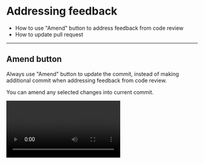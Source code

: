 
# Addressing feedback

<Notice title="What you'll learn" type="tldr">

- How to use "Amend" button to address feedback from code review
- How to update pull request

</Notice>

---

## Amend button

Always use "Amend" button to update the commit, instead of making additional commit when addressing feedback from code review.

You can amend any selected changes into current commit.

<Video src="/discard.mp4" />

<Notice title="Equivalent git commands:">

1. git add \(selected changes\)
2. git amend
3. git rebase all the children commit to the newly amended commit

</Notice>

<Notice title="Why amend instead of commit?">

Many team has discovered the value of keeping the main branch concise without the intermediate "junk" commits.
Which is why they would prefer using "Squash and merge" option when merging the pull request.

If that is the case, maintaining the simple 1 commit per pull request modal, and uses amend to update that 1 commit will have no differences in the end result.
But the workflow suddenly become much simplier and merge conflicts are easier to resolved.

The downside is that GitHub support for comparing between each force-push is not very good.
But this is somewhat bearable because people tend to create smaller, easier to reviewed pull request using Superlog.

Alternatively, there are startups like [https://graphite.dev/](https://graphite.dev/) and [https://www.crocodile.dev/](https://www.crocodile.dev/) that are improving the code review process and have better support over stacked pull request and force pushes.

</Notice>

---

## Update Pull Request

You pull request can become stale after you rebase or amend the commit. Either way, you can use "Update PR" button to update it.

<Video src="/updatePRs.mp4" />

<Notice title="Equivalent git commands:">

1. git push --force \<current branch\>
2. git push --force \<parent branch\>

</Notice>
